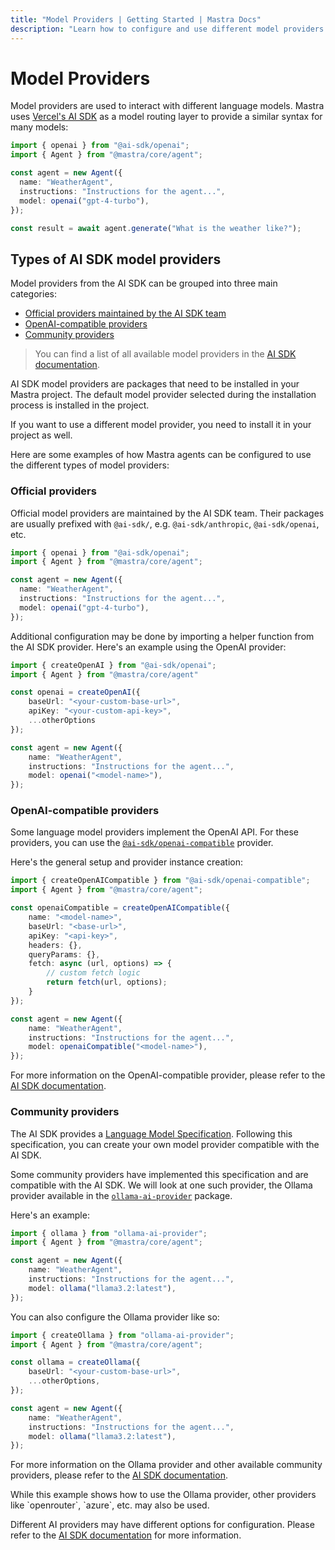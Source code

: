 ```yaml
---
title: "Model Providers | Getting Started | Mastra Docs"
description: "Learn how to configure and use different model providers with Mastra."
---
```



# Model Providers

Model providers are used to interact with different language models. Mastra uses [Vercel's AI SDK](https://sdk.vercel.ai) as a model routing layer to provide a similar syntax for many models:

```typescript showLineNumbers copy {1,7} filename="src/mastra/agents/weather-agent.ts"
import { openai } from "@ai-sdk/openai";
import { Agent } from "@mastra/core/agent";

const agent = new Agent({
  name: "WeatherAgent",
  instructions: "Instructions for the agent...",
  model: openai("gpt-4-turbo"),
});

const result = await agent.generate("What is the weather like?");
```

## Types of AI SDK model providers

Model providers from the AI SDK can be grouped into three main categories:

- [Official providers maintained by the AI SDK team](/docs/getting-started/model-providers#official-providers)
- [OpenAI-compatible providers](/docs/getting-started/model-providers#openai-compatible-providers)
- [Community providers](/docs/getting-started/model-providers#community-providers)

> You can find a list of all available model providers in the [AI SDK documentation](https://ai-sdk.dev/providers/ai-sdk-providers).

<Callout>
AI SDK model providers are packages that need to be installed in your Mastra project.
The default model provider selected during the installation process is installed in the project.

If you want to use a different model provider, you need to install it in your project as well.
</Callout>

Here are some examples of how Mastra agents can be configured to use the different types of model providers:

### Official providers

Official model providers are maintained by the AI SDK team.
Their packages are usually prefixed with `@ai-sdk/`, e.g. `@ai-sdk/anthropic`, `@ai-sdk/openai`, etc.

```typescript showLineNumbers copy {1,7} filename="src/mastra/agents/weather-agent.ts"
import { openai } from "@ai-sdk/openai";
import { Agent } from "@mastra/core/agent";

const agent = new Agent({
  name: "WeatherAgent",
  instructions: "Instructions for the agent...",
  model: openai("gpt-4-turbo"),
});
```

Additional configuration may be done by importing a helper function from the AI SDK provider.
Here's an example using the OpenAI provider:

```typescript showLineNumbers copy filename="src/mastra/agents/weather-agent.ts" {1,4-8,13}
import { createOpenAI } from "@ai-sdk/openai";
import { Agent } from "@mastra/core/agent"

const openai = createOpenAI({
    baseUrl: "<your-custom-base-url>",
    apiKey: "<your-custom-api-key>",
    ...otherOptions
});

const agent = new Agent({
    name: "WeatherAgent",
    instructions: "Instructions for the agent...",
    model: openai("<model-name>"),
});
```

### OpenAI-compatible providers

Some language model providers implement the OpenAI API. For these providers, you can use the [`@ai-sdk/openai-compatible`](https://www.npmjs.com/package/@ai-sdk/openai-compatible) provider.

Here's the general setup and provider instance creation:

```typescript showLineNumbers copy filename="src/mastra/agents/weather-agent.ts" {1,4-14,19}
import { createOpenAICompatible } from "@ai-sdk/openai-compatible";
import { Agent } from "@mastra/core/agent";

const openaiCompatible = createOpenAICompatible({
    name: "<model-name>",
    baseUrl: "<base-url>",
    apiKey: "<api-key>",
    headers: {},
    queryParams: {},
    fetch: async (url, options) => {
        // custom fetch logic
        return fetch(url, options);
    }
});

const agent = new Agent({
    name: "WeatherAgent",
    instructions: "Instructions for the agent...",
    model: openaiCompatible("<model-name>"),
});
```

For more information on the OpenAI-compatible provider, please refer to the [AI SDK documentation](https://ai-sdk.dev/providers/openai-compatible-providers).

### Community providers

The AI SDK provides a [Language Model Specification](https://github.com/vercel/ai/tree/main/packages/provider/src/language-model/v1).
Following this specification, you can create your own model provider compatible with the AI SDK.

Some community providers have implemented this specification and are compatible with the AI SDK.
We will look at one such provider, the Ollama provider available in the [`ollama-ai-provider`](https://github.com/sgomez/ollama-ai-provider) package.

Here's an example:

```typescript showLineNumbers copy filename="src/mastra/agents/weather-agent.ts" {1,7}
import { ollama } from "ollama-ai-provider";
import { Agent } from "@mastra/core/agent";

const agent = new Agent({
    name: "WeatherAgent",
    instructions: "Instructions for the agent...",
    model: ollama("llama3.2:latest"),
});
```

You can also configure the Ollama provider like so:

```typescript showLineNumbers copy filename="src/mastra/agents/weather-agent.ts" {1,4-7,12}
import { createOllama } from "ollama-ai-provider";
import { Agent } from "@mastra/core/agent";

const ollama = createOllama({
    baseUrl: "<your-custom-base-url>",
    ...otherOptions,
});

const agent = new Agent({
    name: "WeatherAgent",
    instructions: "Instructions for the agent...",
    model: ollama("llama3.2:latest"),
});
```

For more information on the Ollama provider and other available community providers, please refer to the [AI SDK documentation](https://ai-sdk.dev/providers/community-providers).

<Callout>
While this example shows how to use the Ollama provider, other providers like `openrouter`, `azure`, etc. may also be used.
</Callout>

Different AI providers may have different options for configuration. Please refer to the [AI SDK documentation](https://ai-sdk.dev/providers/ai-sdk-providers) for more information.
